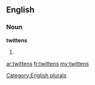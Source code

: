==English==

===Noun===
'''twittens'''

# {{plural of|[[twitten]]}}

[[Category:English plurals]]

[[ar:twittens]]
[[fr:twittens]]
[[my:twittens]]
